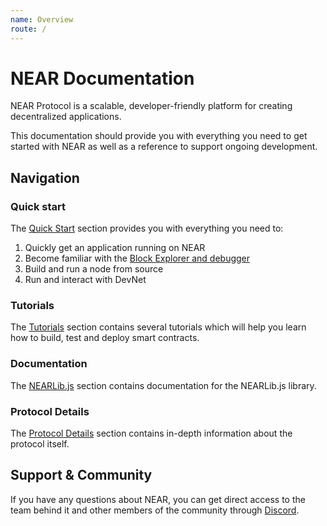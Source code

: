 ```yaml
---
name: Overview
route: /
---
```


# NEAR Documentation

NEAR Protocol is a scalable, developer-friendly platform for creating decentralized applications.

This documentation should provide you with everything you need to get started with NEAR as well as a reference to support ongoing development.


## Navigation

### Quick start

The [Quick Start](/quick_start) section provides you with everything you need to:

  1. Quickly get an application running on NEAR
  2. Become familiar with the [Block Explorer and debugger](https://studio.nearprotocol.com/debugger/)
  3. Build and run a node from source
  4. Run and interact with DevNet

### Tutorials

The [Tutorials](/tutorials) section contains several tutorials which will help you learn how to build, test and deploy smart contracts.

### Documentation

The [NEARLib.js](/lib/js) section contains documentation for the NEARLib.js library.

### Protocol Details

The [Protocol Details](/protocol) section contains in-depth information about the protocol itself.


## Support & Community

If you have any questions about NEAR, you can get direct access to the team behind it and other members of the community through [Discord](https://discord.gg/gBtUFKR).
